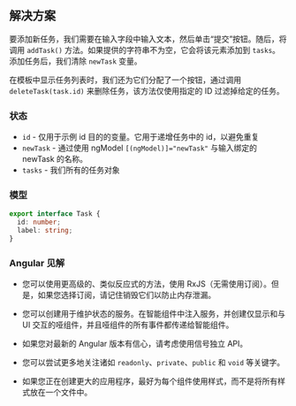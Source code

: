 
## 解决方案

要添加新任务，我们需要在输入字段中输入文本，然后单击“提交”按钮。随后，将调用 `addTask()` 方法。如果提供的字符串不为空，它会将该元素添加到 `tasks`。添加任务后，我们清除 `newTask` 变量。

在模板中显示任务列表时，我们还为它们分配了一个按钮，通过调用 `deleteTask(task.id)` 来删除任务，该方法仅使用指定的 ID 过滤掉给定的任务。

### 状态

* `id` - 仅用于示例 id 目的的变量。它用于递增任务中的 id，以避免重复
* `newTask` - 通过使用 ngModel `[(ngModel)]="newTask"` 与输入绑定的 newTask 的名称。
* `tasks` - 我们所有的任务对象

### 模型

```typescript
export interface Task {
  id: number;
  label: string;
}
```

### Angular 见解

* 您可以使用更高级的、类似反应式的方法，使用 RxJS（无需使用订阅）。但是，如果您选择订阅，请记住销毁它们以防止内存泄漏。

* 您可以创建用于维护状态的服务。在智能组件中注入服务，并创建仅显示和与 UI 交互的哑组件，并且哑组件的所有事件都传递给智能组件。

* 如果您对最新的 Angular 版本有信心，请考虑使用信号独立 API。

* 您可以尝试更多地关注诸如 `readonly`、`private`、`public` 和 `void` 等关键字。

* 如果您正在创建更大的应用程序，最好为每个组件使用样式，而不是将所有样式放在一个文件中。

<TestCases />

<A11y />
